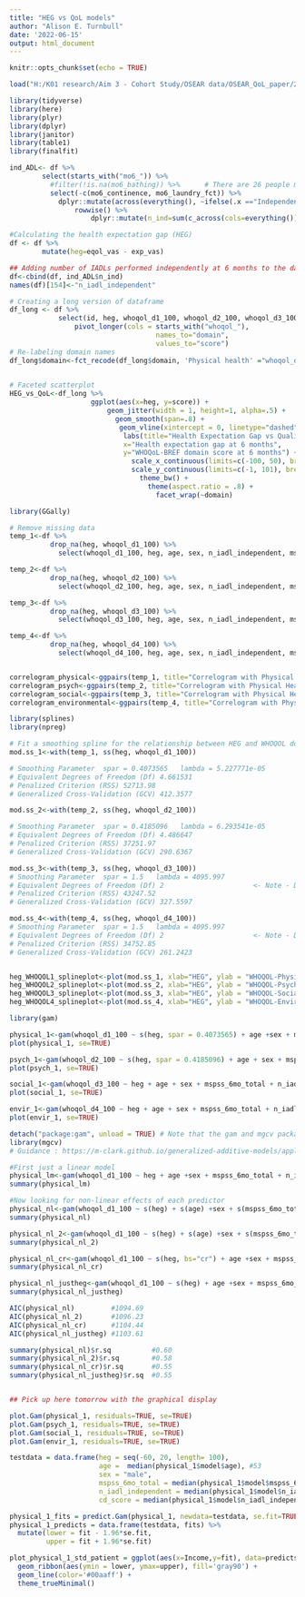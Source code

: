 ```yaml
---
title: "HEG vs QoL models"
author: "Alison E. Turnbull"
date: '2022-06-15'
output: html_document
---
```


```r
knitr::opts_chunk$set(echo = TRUE)
```


```r
load("H:/K01 research/Aim 3 - Cohort Study/OSEAR data/OSEAR_QoL_paper/20220526_OSEAR_cleaning.RData")
```

```r
library(tidyverse)
library(here)
library(plyr)
library(dplyr)
library(janitor)
library(table1)
library(finalfit)
```

```r
ind_ADL<- df %>%
        select(starts_with("mo6_")) %>%
          #filter(!is.na(mo6_bathing)) %>%      # There are 26 people missing data on ADL independence at 6 months
          select(-c(mo6_continence, mo6_laundry_fct)) %>%
            dplyr::mutate(across(everything(), ~ifelse(.x =="Independent", 1, 0))) %>%
                rowwise() %>%
                    dplyr::mutate(n_ind=sum(c_across(cols=everything())))

```




```r

#Calculating the health expectation gap (HEG)
df <- df %>%
        mutate(heg=eqol_vas - exp_vas)

## Adding number of IADLs performed independently at 6 months to the dataframe
df<-cbind(df, ind_ADL$n_ind)
names(df)[154]<-"n_iadl_independent"

# Creating a long version of dataframe
df_long <- df %>%
            select(id, heg, whoqol_d1_100, whoqol_d2_100, whoqol_d3_100, whoqol_d4_100) %>%
                pivot_longer(cols = starts_with("whoqol_"), 
                                    names_to="domain", 
                                    values_to="score")
# Re-labeling domain names
df_long$domain<-fct_recode(df_long$domain, 'Physical health' ="whoqol_d1_100", 'Psychological health' ="whoqol_d2_100", 'Social relationships' = "whoqol_d3_100", 'Environment health' ="whoqol_d4_100")
  

# Faceted scatterplot
HEG_vs_QoL<-df_long %>%
                    ggplot(aes(x=heg, y=score)) + 
                        geom_jitter(width = 1, height=1, alpha=.5) +
                          geom_smooth(span=.8) +
                           geom_vline(xintercept = 0, linetype="dashed") + 
                            labs(title="Health Expectation Gap vs Quality of Life (N = 139)", 
                            x="Health expectation gap at 6 months", 
                            y="WHOQoL-BREF domain score at 6 months") + 
                              scale_x_continuous(limits=c(-100, 50), breaks=c(-100, -75, -50, -25, 0, 25, 50)) +
                              scale_y_continuous(limits=c(-1, 101), breaks=c(0, 25, 50, 75, 100)) +
                                theme_bw() +
                                  theme(aspect.ratio = .8) +
                                    facet_wrap(~domain)
```

```r
library(GGally)

# Remove missing data
temp_1<-df %>%
          drop_na(heg, whoqol_d1_100) %>%
            select(whoqol_d1_100, heg, age, sex, n_iadl_independent, mspss_6mo_total, cd_score)

temp_2<-df %>%
          drop_na(heg, whoqol_d2_100) %>%
            select(whoqol_d2_100, heg, age, sex, n_iadl_independent, mspss_6mo_total, cd_score)

temp_3<-df %>%
          drop_na(heg, whoqol_d3_100) %>%
            select(whoqol_d3_100, heg, age, sex, n_iadl_independent, mspss_6mo_total, cd_score)

temp_4<-df %>%
          drop_na(heg, whoqol_d4_100) %>%
            select(whoqol_d4_100, heg, age, sex, n_iadl_independent, mspss_6mo_total, cd_score)


correlogram_physical<-ggpairs(temp_1, title="Correlogram with Physical Health")
correlogram_psych<-ggpairs(temp_2, title="Correlogram with Physical Health")
correlogram_social<-ggpairs(temp_3, title="Correlogram with Physical Health")
correlogram_environmental<-ggpairs(temp_4, title="Correlogram with Physical Health")

```




```r
library(splines)
library(npreg)

# Fit a smoothing spline for the relationship between HEG and WHOQOL domains
mod.ss_1<-with(temp_1, ss(heg, whoqol_d1_100))

# Smoothing Parameter  spar = 0.4073565   lambda = 5.227771e-05
# Equivalent Degrees of Freedom (Df) 4.661531
# Penalized Criterion (RSS) 52713.98
# Generalized Cross-Validation (GCV) 412.3577 

mod.ss_2<-with(temp_2, ss(heg, whoqol_d2_100))

# Smoothing Parameter  spar = 0.4185096   lambda = 6.293541e-05
# Equivalent Degrees of Freedom (Df) 4.486647
# Penalized Criterion (RSS) 37251.97
# Generalized Cross-Validation (GCV) 290.6367

mod.ss_3<-with(temp_3, ss(heg, whoqol_d3_100))
# Smoothing Parameter  spar = 1.5   lambda = 4095.997
# Equivalent Degrees of Freedom (Df) 2                      <- Note - Df = 2, hence, spline is not improving fit
# Penalized Criterion (RSS) 43247.52
# Generalized Cross-Validation (GCV) 327.5597 

mod.ss_4<-with(temp_4, ss(heg, whoqol_d4_100))
# Smoothing Parameter  spar = 1.5   lambda = 4095.997
# Equivalent Degrees of Freedom (Df) 2                      <- Note - Df = 2, hence, spline is not improving fit
# Penalized Criterion (RSS) 34752.85
# Generalized Cross-Validation (GCV) 261.2423 


heg_WHOQOL1_splineplot<-plot(mod.ss_1, xlab="HEG", ylab = "WHOQOL-Physical") + rug(temp_1$heg) 
heg_WHOQOL2_splineplot<-plot(mod.ss_2, xlab="HEG", ylab = "WHOQOL-Psychological") + rug(temp_2$heg) 
heg_WHOQOL3_splineplot<-plot(mod.ss_3, xlab="HEG", ylab = "WHOQOL-Social") + rug(temp_3$heg) 
heg_WHOQOL4_splineplot<-plot(mod.ss_4, xlab="HEG", ylab = "WHOQOL-Environmental") + rug(temp_4$heg) 

```

```r
library(gam)

physical_1<-gam(whoqol_d1_100 ~ s(heg, spar = 0.4073565) + age +sex + mspss_6mo_total + n_iadl_independent + cd_score, family = gaussian, data=temp_1)
plot(physical_1, se=TRUE)

psych_1<-gam(whoqol_d2_100 ~ s(heg, spar = 0.4185096) + age + sex + mspss_6mo_total + n_iadl_independent + cd_score, family = gaussian, data=temp_2)
plot(psych_1, se=TRUE)

social_1<-gam(whoqol_d3_100 ~ heg + age + sex + mspss_6mo_total + n_iadl_independent + cd_score, family = gaussian, data=temp_3)
plot(social_1, se=TRUE)

envir_1<-gam(whoqol_d4_100 ~ heg + age + sex + mspss_6mo_total + n_iadl_independent + cd_score, family = gaussian, data=temp_4)
plot(envir_1, se=TRUE)

```


```r

detach("package:gam", unload = TRUE) # Note that the gam and mgcv packages don't play well together so need to detach first.
library(mgcv)
# Guidance : https://m-clark.github.io/generalized-additive-models/application.html#single-predictor

#First just a linear model
physical_lm<-gam(whoqol_d1_100 ~ heg + age +sex + mspss_6mo_total + n_iadl_independent + cd_score, family = gaussian, data=temp_1)
summary(physical_lm)

#Now looking for non-linear effects of each predictor
physical_nl<-gam(whoqol_d1_100 ~ s(heg) + s(age) +sex + s(mspss_6mo_total) + n_iadl_independent + s(cd_score), family = gaussian, data=temp_1)
summary(physical_nl)

physical_nl_2<-gam(whoqol_d1_100 ~ s(heg) + s(age) +sex + s(mspss_6mo_total) + n_iadl_independent + cd_score, family = gaussian, data=temp_1)
summary(physical_nl_2)

physical_nl_cr<-gam(whoqol_d1_100 ~ s(heg, bs="cr") + age +sex + mspss_6mo_total + n_iadl_independent + cd_score, family = gaussian, data=temp_1)
summary(physical_nl_cr)

physical_nl_justheg<-gam(whoqol_d1_100 ~ s(heg) + age +sex + mspss_6mo_total + n_iadl_independent + cd_score, family = gaussian, data=temp_1)
summary(physical_nl_justheg)

AIC(physical_nl)         #1094.69
AIC(physical_nl_2)       #1096.23
AIC(physical_nl_cr)      #1104.44
AIC(physical_nl_justheg) #1103.61

summary(physical_nl)$r.sq          #0.60
summary(physical_nl_2)$r.sq        #0.58
summary(physical_nl_cr)$r.sq       #0.55
summary(physical_nl_justheg)$r.sq  #0.55


## Pick up here tomorrow with the graphical display

```


```r
plot.Gam(physical_1, residuals=TRUE, se=TRUE)
plot.Gam(psych_1, residuals=TRUE, se=TRUE)
plot.Gam(social_1, residuals=TRUE, se=TRUE)
plot.Gam(envir_1, residuals=TRUE, se=TRUE)
```

```r

testdata = data.frame(heg = seq(-60, 20, length= 100), 
                      age =  median(physical_1$model$age), #53
                      sex = "male", 
                      mspss_6mo_total = median(physical_1$model$mspss_6mo_total),   #71
                      n_iadl_independent = median(physical_1$model$n_iadl_independent),   #12 - in other words, all of them
                      cd_score = median(physical_1$model$n_iadl_independent))   #35

physical_1_fits = predict.Gam(physical_1, newdata=testdata, se.fit=TRUE)
physical_1_predicts = data.frame(testdata, fits) %>% 
  mutate(lower = fit - 1.96*se.fit,
         upper = fit + 1.96*se.fit)

plot_physical_1_std_patient = ggplot(aes(x=Income,y=fit), data=predicts) +
  geom_ribbon(aes(ymin = lower, ymax=upper), fill='gray90') +
  geom_line(color='#00aaff') +
  theme_trueMinimal()


```

